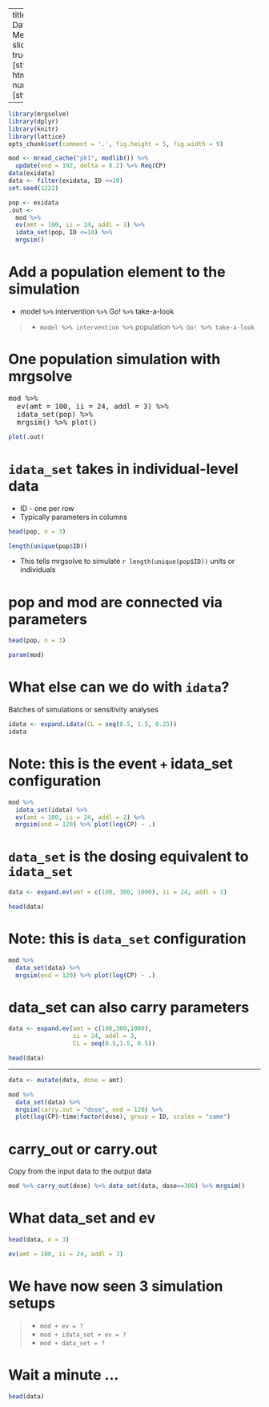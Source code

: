 
---
title: Introduction to <grn>mrgsolve</grn><BR>Data Sets
author: Kyle T. Baron
date: Metrum Research Group, LLC
output: 
  slidy_presentation:
    number_sections: true
    css: [styles/slidystyles.css,styles/colors.css]
  html_document:
    theme: united
    number_sections: true
    toc: true
    css: [styles/htmlstyles.css,styles/colors.css]

---



```r
library(mrgsolve)
library(dplyr)
library(knitr)
library(lattice)
opts_chunk$set(comment = '.', fig.height = 5, fig.width = 9)
```

```r
mod <- mread_cache("pk1", modlib()) %>% 
  update(end = 192, delta = 0.2) %>% Req(CP)
data(exidata)
data <- filter(exidata, ID <=10)
set.seed(1222)
```

```r
pop <- exidata
.out <- 
  mod %>% 
  ev(amt = 100, ii = 24, addl = 3) %>% 
  idata_set(pop, ID <=10) %>%
  mrgsim()
```

# Add a population element to the simulation


- <red>model</red> `%>%` <blu>intervention</blu> `%>%` <grn>Go!</grn> `%>%`  <purp>take-a-look</purp> 

> - `model %>% intervention %>%` <orng>population</orng> `%>% Go! %>% take-a-look`


# One population simulation with mrgsolve

<pre>
mod %>% 
  ev(amt = 100, ii = 24, addl = 3) %>% 
  <grn>idata_set(</grn><red>pop</red><grn>)</grn> %>%
  mrgsim() %>% plot()
</pre>

```r
plot(.out)
```

# `idata_set` takes in individual-level data

- ID  - one per row
- Typically parameters in columns

```r
head(pop, n = 3)

length(unique(pop$ID))
```

- This tells mrgsolve to simulate `r length(unique(pop$ID))` units or individuals

# <red>pop</red> and <purp>mod</purp> are connected via <blu>parameters</blu>

```r
head(pop, n = 3)
```

```r
param(mod)
```

# What else can we do with `idata`?

Batches of simulations or sensitivity analyses

```r
idata <- expand.idata(CL = seq(0.5, 1.5, 0.25))
idata
```


# Note: this is the <grn>event</grn> `+` <blu>idata_set</blu> configuration


```r
mod %>% 
  idata_set(idata) %>% 
  ev(amt = 100, ii = 24, addl = 2) %>% 
  mrgsim(end = 120) %>% plot(log(CP) ~ .)
```


# `data_set` is the dosing equivalent to `idata_set`


```r
data <- expand.ev(amt = c(100, 300, 1000), ii = 24, addl = 3)

head(data)
```

# Note: this is `data_set` configuration

```r
mod %>% 
  data_set(data) %>% 
  mrgsim(end = 120) %>% plot(log(CP) ~ .)
```



# <grn>data_set</grn> can also carry parameters

```r
data <- expand.ev(amt = c(100,300,1000), 
                  ii = 24, addl = 3, 
                  CL = seq(0.5,1.5, 0.5)) 

head(data)
```

---
```r
data <- mutate(data, dose = amt)

mod %>% 
  data_set(data) %>% 
  mrgsim(carry.out = "dose", end = 120) %>% 
  plot(log(CP)~time|factor(dose), group = ID, scales = "same")
```


# <blk>carry_out</blk> or <blk>carry.out</blk>

Copy from the input data to the output data

```r
mod %>% carry_out(dose) %>% data_set(data, dose==300) %>% mrgsim()
```


# What <grn>data_set</grn> and <blu>ev</blu>

```r
head(data, n = 3)
```

```r
ev(amt = 100, ii = 24, addl = 3)
```

# We have now seen 3 simulation setups

> - `mod + ev = ?`
> - `mod + idata_set + ev = ?`
> - `mod + data_set = ?`

# Wait a minute ...
```r
head(data)
```


